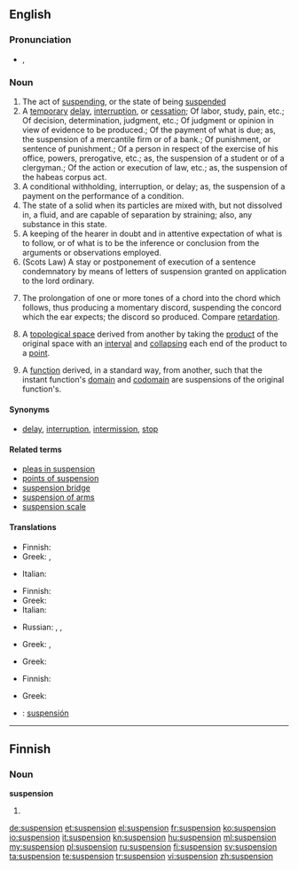 ==English==

===Pronunciation===
* {{IPA|/səˈspɛnʃən/}}, {{SAMPA|/s@"spEnS@n/}}

===Noun===
{{en-noun}}

# The act of [[suspending]], or the state of being [[suspended]]
# A [[temporary]] [[delay]], [[interruption]], or [[cessation]]; Of labor, study, pain, etc.; Of decision, determination, judgment, etc.; Of judgment or opinion in view of evidence to be produced.; Of the payment of what is due; as, the suspension of a mercantile firm or of a bank.; Of punishment, or sentence of punishment.; Of a person in respect of the exercise of his office, powers, prerogative, etc.; as, the suspension of a student or of a clergyman.; Of the action or execution of law, etc.; as, the suspension of the habeas corpus act.
# A conditional withholding, interruption, or delay; as, the suspension of a payment on the performance of a condition.
# The state of a solid when its particles are mixed with, but not dissolved in, a fluid, and are capable of separation  by straining; also, any substance in this state.
# A keeping of the hearer in doubt and in attentive expectation of what is to follow, or of what is to be the inference or conclusion from the arguments or observations employed.
# (Scots Law) A stay or postponement of execution of a sentence condemnatory by means of letters of suspension granted on application to the lord ordinary.
# {{music}} The prolongation of one or more tones of a chord into the chord which follows, thus producing a momentary discord, suspending the concord which the ear expects; the discord so produced. Compare [[retardation]].
#{{topology}} A [[topological space]] derived from another by taking the [[product]] of the original space with an [[interval]] and [[collapse|collapsing]] each end of the product to a [[point]].
#{{topology}} A [[function]] derived, in a standard way, from another, such that the instant function's [[domain]] and [[codomain]] are suspensions of the original function's.

====Synonyms====
* [[delay]], [[interruption]], [[intermission]], [[stop]]

====Related terms====
*[[pleas in suspension]]
*[[points of suspension]]
*[[suspension bridge]]
*[[suspension of arms]]
*[[suspension scale]]

====Translations====
{{trans-top|act of suspending, or the state of being suspended}}
* Finnish: {{t-|fi|keskeytys}}
* Greek: {{t+|el|ανάρτηση|f|tr=anártisi}},  {{t|el|κρέμασμα|n|tr=krémasma}}
{{trans-mid}}
* Italian: {{t+|it|sospensione}}
{{trans-bottom}}

{{trans-top|a temporary delay, interruption, or cessation}}
* Finnish: {{t-|fi|keskeytys}}
* Greek: {{t|el|διαθεσιμότητα|f|tr=diathesimótita}}
* Italian: {{t+|it|sospensione}}
{{trans-mid}}
* Russian: {{t|ru|приостановление|n|tr=priostanovlénije}},  {{t|ru|приостановка|n|tr=priostanóvka}},  {{t|ru|прекращение|n|tr=prekraščénije}}
{{trans-bottom}}

{{trans-top|a conditional withholding, interruption, or delay; as, the suspension of a payment on the performance of a condition}}
* Greek: {{t|el|αναβολή|f|tr=anavolí}},  {{t+|el|αναστολή|f|tr=anastolí}}
{{trans-mid}}
{{trans-bottom}}

{{trans-top|the state of a solid when its particles are mixed with, but not dissolved in, a fluid, and are capable of separation by straining}}
* Greek: {{t|el|αιώρημα|n|tr=aiórima}}
{{trans-mid}}
{{trans-bottom}}

{{trans-top|a keeping of the hearer in doubt and in attentive expectation of what is to follow}}
* Finnish: {{t-|fi|jännitys}}
{{trans-mid}}
{{trans-bottom}}

{{trans-top|a stay or postponement of execution of a sentence condemnatory}}
* Greek: {{t|el|εκκρεμότητα|f|tr=ekkremótita}}
{{trans-mid}}
{{trans-bottom}}

{{trans-top|the prolongation of one or more tones of a chord into the chord which follows}}
{{trans-mid}}
{{trans-bottom}}

{{checktrans-top}}
*{{ttbc|Spanish}}: [[suspensión]]
{{trans-bottom}}

----

==Finnish==

===Noun===
'''suspension'''

# {{fi-form of|type=noun|case=genitive|pl=singular|[[suspensio]]}}

[[de:suspension]]
[[et:suspension]]
[[el:suspension]]
[[fr:suspension]]
[[ko:suspension]]
[[io:suspension]]
[[it:suspension]]
[[kn:suspension]]
[[hu:suspension]]
[[ml:suspension]]
[[my:suspension]]
[[pl:suspension]]
[[ru:suspension]]
[[fi:suspension]]
[[sv:suspension]]
[[ta:suspension]]
[[te:suspension]]
[[tr:suspension]]
[[vi:suspension]]
[[zh:suspension]]